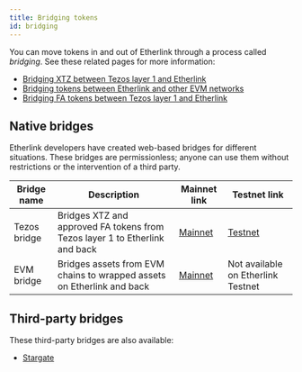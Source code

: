 ```yaml
---
title: Bridging tokens
id: bridging
---
```


You can move tokens in and out of Etherlink through a process called _bridging_.
See these related pages for more information:

- [Bridging XTZ between Tezos layer 1 and Etherlink](/bridging/bridging-tezos)
- [Bridging tokens between Etherlink and other EVM networks](/bridging/bridging-evm)
- [Bridging FA tokens between Tezos layer 1 and Etherlink](/bridging/bridging-fa)

## Native bridges

Etherlink developers have created web-based bridges for different situations.
These bridges are permissionless; anyone can use them without restrictions or the intervention of a third party.

<div class="customTableContainerWrapper">
<table class="customTableContainer">
  <thead>
    <tr>
      <th>Bridge name</th>
      <th>Description</th>
      <th>Mainnet link</th>
      <th>Testnet link</th>
    </tr>
  </thead>
  <tbody>
    <tr>
      <td>Tezos bridge</td>
      <td>Bridges XTZ and approved FA tokens from Tezos layer 1 to Etherlink and back</td>
      <td><a href="https://bridge.etherlink.com/tezos" target="_blank" rel="noopener noreferrer">Mainnet</a></td>
      <td><a href="https://testnet.bridge.etherlink.com/" target="_blank" rel="noopener noreferrer">Testnet</a></td>
    </tr>
    <tr>
      <td>EVM bridge</td>
      <td>Bridges assets from EVM chains to wrapped assets on Etherlink and back</td>
      <td><a href="https://bridge.etherlink.com/evm" target="_blank" rel="noopener noreferrer">Mainnet</a></td>
      <td>Not available on Etherlink Testnet</td>
    </tr>
  </tbody>
</table>
</div>

## Third-party bridges

These third-party bridges are also available:

- [Stargate](https://stargate.finance/bridge?dstChain=etherlink)
